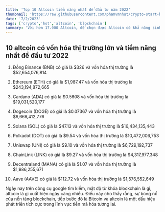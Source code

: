 ```yaml
---
title: 'Top 10 Altcoin tiềm năng nhất để đầu tư năm 2022'
thumbnail: 'https://raw.githubusercontent.com/phamvmnhut/crypto-start-blog-data/main/images/top-10-dong-altcoin-tiem-nang-2022.png'
date: '7/2/2023'
tags: ['crypto','hot','altcoin', 'blockchain']
summary: 'Với hơn 17.000 Altcoin, để chọn được Altcoin có khả năng sinh lời tốt không phải là điều dễ dàng'
---
```



## 10 altcoin có vốn hóa thị trường lớn và tiềm năng nhất để đầu tư 2022
1. Đồng Binance (BNB) có giá là $326 và vốn hóa thị trường là $52,654,076,814

2. Ethereum (ETH) có giá là $1,987.47 và vốn hóa thị trường là $243,194,872,665

3. Cardano (ADA) có giá là $0.5608 và vốn hóa thị trường là $19,031,520,177

4. Dogecoin (DOGE) có giá là $0.07367 và vốn hóa thị trường là $9,666,412,776

5. Solana (SOL) có giá là $47.13 và vốn hóa thị trường là $16,434,135,443

6. Polkadot (DOT) có giá là $9.54 và vốn hóa thị trường là $10,472,006,753

7. Uniswap (UNI) có giá là $9.10 và vốn hóa thị trường là $6,729,192,737

8. ChainLink (LINK) có giá là $9.27 và vốn hóa thị trường là $4,317,977,348

9. Decentraland (MANA) có giá là $1.07 và vốn hóa thị trường là $1,986,255,671

10. Aave (AAVE) có giá là $112.72 và vốn hóa thị trường là $1,576,552,649

Ngày nay trên công cụ google tìm kiếm, mật độ từ khóa blockchain là gì, altcoin là gì xuất hiện ngày càng nhiều. Điều này cho thấy rằng, sự bùng nổ của nền tảng blockchain, tiếp bước đó là Bitcoin và altcoin là một dấu hiệu phát triển tích cực trong lĩnh vực tiền mã hóa tương lai.
